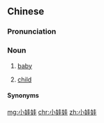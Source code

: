 ==Chinese==
{{zh-forms|type=12}}

===Pronunciation===
{{zh-pron
|m=xiǎowáwa
|c=siu2 waa1 waa1
|cat=n
}}

===Noun===
{{zh-noun}}

# [[baby]]
# {{lb|zh|dialectal|_|Mandarin|Jin}} [[child]]

====Synonyms====
{{zh-dial|小孩}}

[[mg:小娃娃]]
[[chr:小娃娃]]
[[zh:小娃娃]]